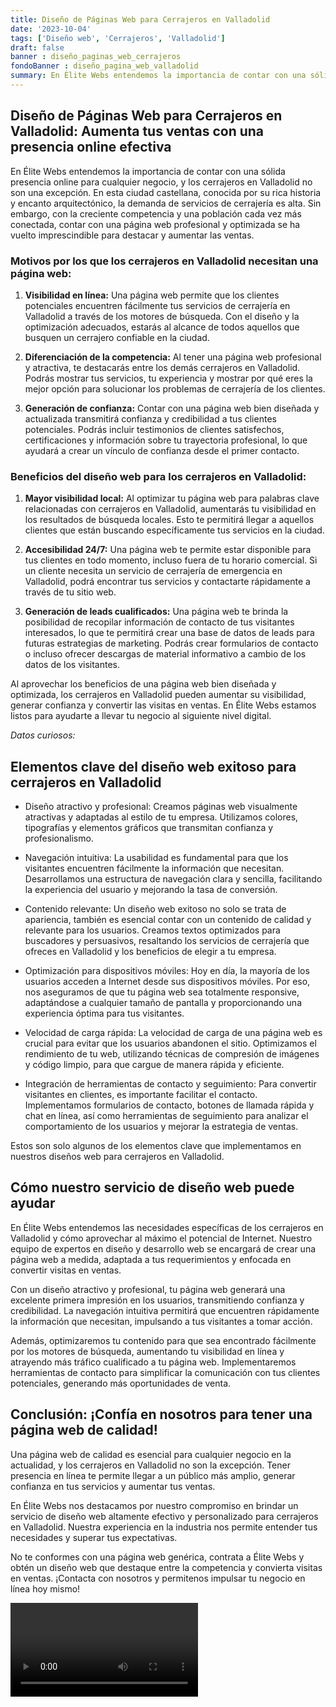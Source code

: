 ```yaml
---
title: Diseño de Páginas Web para Cerrajeros en Valladolid
date: '2023-10-04'
tags: ['Diseño web', 'Cerrajeros', 'Valladolid']
draft: false
banner : diseño_paginas_web_cerrajeros
fondoBanner : diseño_pagina_web_valladolid
summary: En Élite Webs entendemos la importancia de contar con una sólida presencia online para cualquier negocio, y los cerrajeros en Valladolid no son una excepción. En esta ciudad castellana, conocida por su rica historia y encanto arquitectónico, la demanda de servicios de cerrajería es alta. Sin embargo, con la creciente competencia y una población cada vez más conectada, contar con una página web profesional y optimizada se ha vuelto imprescindible para destacar y aumentar las ventas.
---
```


## Diseño de Páginas Web para Cerrajeros en Valladolid: Aumenta tus ventas con una presencia online efectiva

En Élite Webs entendemos la importancia de contar con una sólida presencia online para cualquier negocio, y los cerrajeros en Valladolid no son una excepción. En esta ciudad castellana, conocida por su rica historia y encanto arquitectónico, la demanda de servicios de cerrajería es alta. Sin embargo, con la creciente competencia y una población cada vez más conectada, contar con una página web profesional y optimizada se ha vuelto imprescindible para destacar y aumentar las ventas.

### Motivos por los que los cerrajeros en Valladolid necesitan una página web:

1. **Visibilidad en línea:** Una página web permite que los clientes potenciales encuentren fácilmente tus servicios de cerrajería en Valladolid a través de los motores de búsqueda. Con el diseño y la optimización adecuados, estarás al alcance de todos aquellos que busquen un cerrajero confiable en la ciudad.

2. **Diferenciación de la competencia:** Al tener una página web profesional y atractiva, te destacarás entre los demás cerrajeros en Valladolid. Podrás mostrar tus servicios, tu experiencia y mostrar por qué eres la mejor opción para solucionar los problemas de cerrajería de los clientes.

3. **Generación de confianza:** Contar con una página web bien diseñada y actualizada transmitirá confianza y credibilidad a tus clientes potenciales. Podrás incluir testimonios de clientes satisfechos, certificaciones y información sobre tu trayectoria profesional, lo que ayudará a crear un vínculo de confianza desde el primer contacto.

### Beneficios del diseño web para los cerrajeros en Valladolid:

1. **Mayor visibilidad local:** Al optimizar tu página web para palabras clave relacionadas con cerrajeros en Valladolid, aumentarás tu visibilidad en los resultados de búsqueda locales. Esto te permitirá llegar a aquellos clientes que están buscando específicamente tus servicios en la ciudad.

2. **Accesibilidad 24/7:** Una página web te permite estar disponible para tus clientes en todo momento, incluso fuera de tu horario comercial. Si un cliente necesita un servicio de cerrajería de emergencia en Valladolid, podrá encontrar tus servicios y contactarte rápidamente a través de tu sitio web.

3. **Generación de leads cualificados:** Una página web te brinda la posibilidad de recopilar información de contacto de tus visitantes interesados, lo que te permitirá crear una base de datos de leads para futuras estrategias de marketing. Podrás crear formularios de contacto o incluso ofrecer descargas de material informativo a cambio de los datos de los visitantes.

Al aprovechar los beneficios de una página web bien diseñada y optimizada, los cerrajeros en Valladolid pueden aumentar su visibilidad, generar confianza y convertir las visitas en ventas. En Élite Webs estamos listos para ayudarte a llevar tu negocio al siguiente nivel digital.

*Datos curiosos:*


<GifSeo />

<Cta />

## Elementos clave del diseño web exitoso para cerrajeros en Valladolid

- Diseño atractivo y profesional: Creamos páginas web visualmente atractivas y adaptadas al estilo de tu empresa. Utilizamos colores, tipografías y elementos gráficos que transmitan confianza y profesionalismo.

- Navegación intuitiva: La usabilidad es fundamental para que los visitantes encuentren fácilmente la información que necesitan. Desarrollamos una estructura de navegación clara y sencilla, facilitando la experiencia del usuario y mejorando la tasa de conversión.

- Contenido relevante: Un diseño web exitoso no solo se trata de apariencia, también es esencial contar con un contenido de calidad y relevante para los usuarios. Creamos textos optimizados para buscadores y persuasivos, resaltando los servicios de cerrajería que ofreces en Valladolid y los beneficios de elegir a tu empresa.

- Optimización para dispositivos móviles: Hoy en día, la mayoría de los usuarios acceden a Internet desde sus dispositivos móviles. Por eso, nos aseguramos de que tu página web sea totalmente responsive, adaptándose a cualquier tamaño de pantalla y proporcionando una experiencia óptima para tus visitantes.

- Velocidad de carga rápida: La velocidad de carga de una página web es crucial para evitar que los usuarios abandonen el sitio. Optimizamos el rendimiento de tu web, utilizando técnicas de compresión de imágenes y código limpio, para que cargue de manera rápida y eficiente.

- Integración de herramientas de contacto y seguimiento: Para convertir visitantes en clientes, es importante facilitar el contacto. Implementamos formularios de contacto, botones de llamada rápida y chat en línea, así como herramientas de seguimiento para analizar el comportamiento de los usuarios y mejorar la estrategia de ventas.

Estos son solo algunos de los elementos clave que implementamos en nuestros diseños web para cerrajeros en Valladolid.

## Cómo nuestro servicio de diseño web puede ayudar

En Élite Webs entendemos las necesidades específicas de los cerrajeros en Valladolid y cómo aprovechar al máximo el potencial de Internet. Nuestro equipo de expertos en diseño y desarrollo web se encargará de crear una página web a medida, adaptada a tus requerimientos y enfocada en convertir visitas en ventas.

Con un diseño atractivo y profesional, tu página web generará una excelente primera impresión en los usuarios, transmitiendo confianza y credibilidad. La navegación intuitiva permitirá que encuentren rápidamente la información que necesitan, impulsando a tus visitantes a tomar acción.

Además, optimizaremos tu contenido para que sea encontrado fácilmente por los motores de búsqueda, aumentando tu visibilidad en línea y atrayendo más tráfico cualificado a tu página web. Implementaremos herramientas de contacto para simplificar la comunicación con tus clientes potenciales, generando más oportunidades de venta.

## Conclusión: ¡Confía en nosotros para tener una página web de calidad!

Una página web de calidad es esencial para cualquier negocio en la actualidad, y los cerrajeros en Valladolid no son la excepción. Tener presencia en línea te permite llegar a un público más amplio, generar confianza en tus servicios y aumentar tus ventas.

En Élite Webs nos destacamos por nuestro compromiso en brindar un servicio de diseño web altamente efectivo y personalizado para cerrajeros en Valladolid. Nuestra experiencia en la industria nos permite entender tus necesidades y superar tus expectativas.

No te conformes con una página web genérica, contrata a Élite Webs y obtén un diseño web que destaque entre la competencia y convierta visitas en ventas. ¡Contacta con nosotros y permitenos impulsar tu negocio en línea hoy mismo!

<Video />

<CtaBot job='Cerrajeros' city='Valladolid'/>

<Gmaps query='Valladolid+españa+maps' />